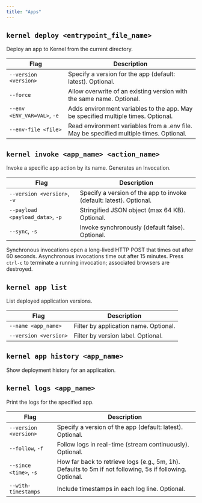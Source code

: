 ```yaml
---
title: "Apps"
---
```


## `kernel deploy <entrypoint_file_name>`
Deploy an app to Kernel from the current directory.

| Flag | Description |
|------|-------------|
| `--version <version>` | Specify a version for the app (default: latest). Optional. |
| `--force` | Allow overwrite of an existing version with the same name. Optional. |
| `--env <ENV_VAR=VAL>`, `-e` | Adds environment variables to the app. May be specified multiple times. Optional. |
| `--env-file <file>` | Read environment variables from a .env file. May be specified multiple times. Optional. |

## `kernel invoke <app_name> <action_name>`
Invoke a specific app action by its name. Generates an Invocation.

| Flag | Description |
|------|-------------|
| `--version <version>`, `-v` | Specify a version of the app to invoke (default: latest). Optional. |
| `--payload <payload_data>`, `-p` | Stringified JSON object (max 64 KB). Optional. |
| `--sync`, `-s` | Invoke synchronously (default false). Optional. |

<Info>Synchronous invocations open a long-lived HTTP POST that times out after 60 seconds. Asynchronous invocations time out after 15 minutes. Press `ctrl-c` to terminate a running invocation; associated browsers are destroyed.</Info>

## `kernel app list`
List deployed application versions.

| Flag | Description |
|------|-------------|
| `--name <app_name>` | Filter by application name. Optional. |
| `--version <version>` | Filter by version label. Optional. |

## `kernel app history <app_name>`
Show deployment history for an application.

## `kernel logs <app_name>`
Print the logs for the specified app.

| Flag | Description |
|------|-------------|
| `--version <version>` | Specify a version of the app (default: latest). Optional. |
| `--follow`, `-f` | Follow logs in real-time (stream continuously). Optional. |
| `--since <time>`, `-s` | How far back to retrieve logs (e.g., 5m, 1h). Defaults to 5m if not following, 5s if following. Optional. |
| `--with-timestamps` | Include timestamps in each log line. Optional. |
